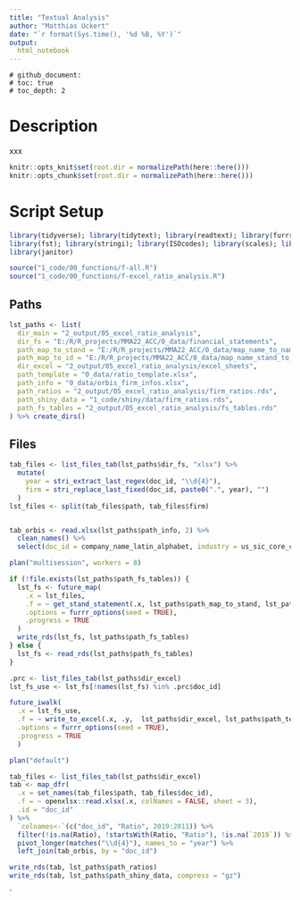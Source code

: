 ```yaml
---
title: "Textual Analysis"
author: "Matthias Uckert"
date: "`r format(Sys.time(), '%d %B, %Y')`"
output: 
  html_notebook
---
```


    # github_document:
    # toc: true
    # toc_depth: 2

# Description

xxx

```r
knitr::opts_knit$set(root.dir = normalizePath(here::here())) 
knitr::opts_chunk$set(root.dir = normalizePath(here::here())) 
```

# Script Setup

```r
library(tidyverse); library(tidytext); library(readtext); library(furrr)
library(fst); library(stringi); library(ISOcodes); library(scales); library(openxlsx);
library(janitor)

source("1_code/00_functions/f-all.R")
source("1_code/00_functions/f-excel_ratio_analysis.R")
```

## Paths

```r
lst_paths <- list(
  dir_main = "2_output/05_excel_ratio_analysis",
  dir_fs = "E:/R/R_projects/MMA22_ACC/0_data/financial_statements",
  path_map_to_stand = "E:/R/R_projects/MMA22_ACC/0_data/map_name_to_name_stand.xlsx",
  path_map_to_id = "E:/R/R_projects/MMA22_ACC/0_data/map_name_stand_to_id.xlsx",
  dir_excel = "2_output/05_excel_ratio_analysis/excel_sheets",
  path_template = "0_data/ratio_template.xlsx",
  path_info = "0_data/orbis_firm_infos.xlsx",
  path_ratios = "2_output/05_excel_ratio_analysis/firm_ratios.rds",
  path_shiny_data = "1_code/shiny/data/firm_ratios.rds",
  path_fs_tables = "2_output/05_excel_ratio_analysis/fs_tables.rds"
) %>% create_dirs()
```

## Files
```r
tab_files <- list_files_tab(lst_paths$dir_fs, "xlsx") %>%
  mutate(
    year = stri_extract_last_regex(doc_id, "\\d{4}"),
    firm = stri_replace_last_fixed(doc_id, paste0(".", year), "")
  ) 
lst_files <- split(tab_files$path, tab_files$firm)


tab_orbis <- read.xlsx(lst_paths$path_info, 2) %>%
  clean_names() %>%
  select(doc_id = company_name_latin_alphabet, industry = us_sic_core_code_description)
```


```r
plan("multisession", workers = 8)

if (!file.exists(lst_paths$path_fs_tables)) {
  lst_fs <- future_map(
    .x = lst_files,
    .f = ~ get_stand_statement(.x, lst_paths$path_map_to_stand, lst_paths$path_map_to_id),
    .options = furrr_options(seed = TRUE),
    .progress = TRUE
  )
  write_rds(lst_fs, lst_paths$path_fs_tables)
} else {
  lst_fs <- read_rds(lst_paths$path_fs_tables)
}


```


```r
.prc <- list_files_tab(lst_paths$dir_excel)
lst_fs_use <- lst_fs[!names(lst_fs) %in% .prc$doc_id]

future_iwalk(
  .x = lst_fs_use, 
  .f = ~ write_to_excel(.x, .y,  lst_paths$dir_excel, lst_paths$path_template),
  .options = furrr_options(seed = TRUE),
  .progress = TRUE
  )

plan("default")
```



```r
tab_files <- list_files_tab(lst_paths$dir_excel)
tab <- map_dfr(
  .x = set_names(tab_files$path, tab_files$doc_id),
  .f = ~ openxlsx::read.xlsx(.x, colNames = FALSE, sheet = 3),
  .id = "doc_id"
) %>%
  `colnames<-`(c("doc_id", "Ratio", 2019:2011)) %>%
  filter(!is.na(Ratio), !startsWith(Ratio, "Ratio"), !is.na(`2019`)) %>%
  pivot_longer(matches("\\d{4}"), names_to = "year") %>%
  left_join(tab_orbis, by = "doc_id")

write_rds(tab, lst_paths$path_ratios)
write_rds(tab, lst_paths$path_shiny_data, compress = "gz")
```
`

